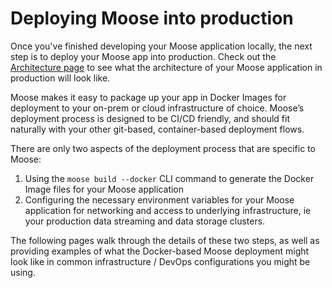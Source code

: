 # Deploying Moose into production

Once you've finished developing your Moose application locally, the next step is to deploy your Moose app into production. Check out the [Architecture page](../getting-started/architecture.mdx) to see what the architecture of your Moose application in production will look like.

Moose makes it easy to package up your app in Docker Images for deployment to your on-prem or cloud infrastructure of choice. Moose’s deployment process is designed to be CI/CD friendly, and should fit naturally with your other git-based, container-based deployment flows.

There are only two aspects of the deployment process that are specific to Moose:

1. Using the `moose build --docker` CLI command to generate the Docker Image files for your Moose application
2. Configuring the necessary environment variables for your Moose application for networking and access to underlying infrastructure, ie your production data streaming and data storage clusters.

The following pages walk through the details of these two steps, as well as providing examples of what the Docker-based Moose deployment might look like in common infrastructure / DevOps configurations you might be using.
